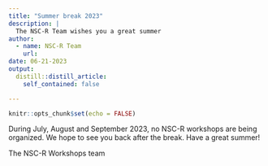 ```yaml
---
title: "Summer break 2023"
description: |
  The NSC-R Team wishes you a great summer
author:
  - name: NSC-R Team
    url: 
date: 06-21-2023
output:
  distill::distill_article:
    self_contained: false

---
```


```r
knitr::opts_chunk$set(echo = FALSE)
```
During July, August and September 2023, no NSC-R workshops are being organized. We hope to see you back after the break.
Have a great summer!

The NSC-R Workshops team



